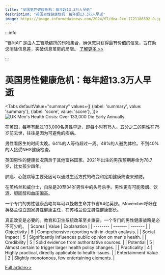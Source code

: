 ```yaml
---
title: "英国男性健康危机：每年超13.3万人早逝"
description: "英国男性健康危机：每年超13.3万人早逝"
image: https://image.informedainews.com/2024/07/Hea-Jxx-1721186592-0.jpg
---
```



:::info

“智闻AI“ 是由人工智能编撰的刊物集合，确保您只获得最有价值的信息，旨在助您消除信息差，突破信息茧房的局限。  [了解更多 >>](/)

:::

# 英国男性健康危机：每年超13.3万人早逝


<Tabs
	defaultValue="summary"
	values={[
	{label: 'summary', value: 'summary'},
	{label: 'score', value: 'score'},
]}>
<TabItem value="summary">
<img
  src="https://image.informedainews.com/2024/07/Hea-Jxx-1721186592-0.jpg"
  alt="UK Men's Health Crisis: Over 133,000 Die Early Annually"
/>



在英国，每年有超过133,000名男性早逝，即每小时有15人。五分之二的男性在75岁前去世，往往是因为可避免的疾病。

男性看医生的时间太晚。64%的人等待超过一周。48%的人避免体检。不到40%的人接受NHS健康检查。

英国男性的健康状况落后于其他富裕国家。2021年出生的男孩预期寿命为78.7岁，比女孩少四年。

肺癌、心脏病等主要死因可以通过生活方式的改变和定期健康筛查来预防。

在英格兰和威尔士，自杀是20至34岁男性中的头号杀手。男性更有可能吸烟、饮酒、胆固醇和血压偏高。

一个专门的男性健康战略每年可以挽救生命并节省94亿英镑。Movember呼吁在英格兰设立国家男性健康主任，在苏格兰设立男性健康部长。

真正改变是必要的。教育和卫生系统改革至关重要。一个专门的男性健康战略是必不可少的。
</TabItem>
<TabItem value="score">
	| Scores     | Value   | Explanation |
	| -------- | ------- | ------- |
	| Objectivity  | 6    | Comprehensive reporting with in-depth analysis.    |
	| Social Impact | 5     | Significantly influences public opinion on men's health.    |
	| Credibility    | 5    | Solid evidence from authoritative sources.    |
	| Potential    | 5    | Almost certain to trigger larger health policy changes.    |
	| Practicality    | 4    | Highly practical, directly applicable to health issues.    |
	| Entertainment Value    | 2    | Slightly monotonous, few entertaining elements.    |
</TabItem>
</Tabs>

[Full article>>](https://www.theguardian.com/society/article/2024/jul/17/movember-men-male-early-deaths-uk-call-for-action)
